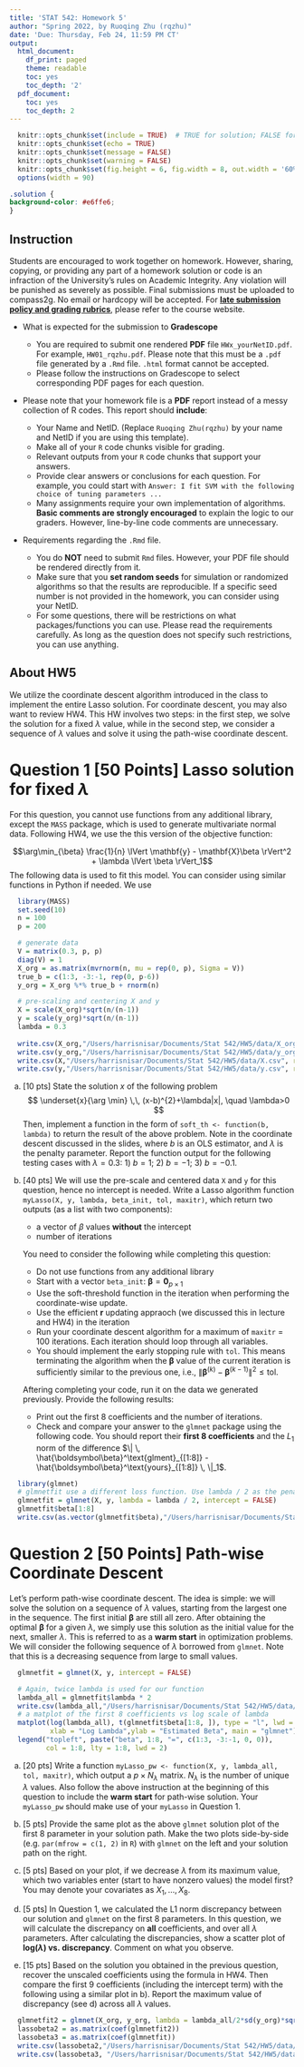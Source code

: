 ```yaml
---
title: 'STAT 542: Homework 5'
author: "Spring 2022, by Ruoqing Zhu (rqzhu)"
date: 'Due: Thursday, Feb 24, 11:59 PM CT'
output:
  html_document:
    df_print: paged
    theme: readable
    toc: yes
    toc_depth: '2'
  pdf_document:
    toc: yes
    toc_depth: 2
---
```


```r
  knitr::opts_chunk$set(include = TRUE)  # TRUE for solution; FALSE for questions set
  knitr::opts_chunk$set(echo = TRUE)
  knitr::opts_chunk$set(message = FALSE)
  knitr::opts_chunk$set(warning = FALSE)
  knitr::opts_chunk$set(fig.height = 6, fig.width = 8, out.width = '60%', fig.align = "center")
  options(width = 90)
```

```css
.solution {
background-color: #e6ffe6;
}
```

## Instruction

Students are encouraged to work together on homework. However, sharing, copying, or providing any part of a homework solution or code is an infraction of the University's rules on Academic Integrity. Any violation will be punished as severely as possible. Final submissions must be uploaded to compass2g. No email or hardcopy will be accepted. For [**late submission policy and grading rubrics**](https://teazrq.github.io/stat542/homework.html), please refer to the course website.

- What is expected for the submission to **Gradescope**

  - You are required to submit one rendered **PDF** file `HWx_yourNetID.pdf`. For example, `HW01_rqzhu.pdf`. Please note that this must be a `.pdf` file generated by a `.Rmd` file. `.html` format cannot be accepted. 
  - Please follow the instructions on Gradescope to select corresponding PDF pages for each question.

- Please note that your homework file is a **PDF** report instead of a messy collection of R codes. This report should **include**:

  - Your Name and NetID. (Replace `Ruoqing Zhu(rqzhu)` by your name and NetID if you are using this template).
  - Make all of your `R` code chunks visible for grading. 
  - Relevant outputs from your `R` code chunks that support your answers. 
  - Provide clear answers or conclusions for each question. For example, you could start with `Answer: I fit SVM with the following choice of tuning parameters ...`
  - Many assignments require your own implementation of algorithms. __Basic comments are strongly encouraged__ to explain the logic to our graders. However, line-by-line code comments are unnecessary.
  
- Requirements regarding the `.Rmd` file.  

  - You do **NOT** need to submit `Rmd` files. However, your PDF file should be rendered directly from it. 
  - Make sure that you __set random seeds__ for simulation or randomized algorithms so that the results are reproducible. If a specific seed number is not provided in the homework, you can consider using your NetID.
  - For some questions, there will be restrictions on what packages/functions you can use. Please read the requirements carefully. As long as the question does not specify such restrictions, you can use anything.    

## About HW5

We utilize the coordinate descent algorithm introduced in the class to implement the entire Lasso solution. For coordinate descent, you may also want to review HW4. This HW involves two steps: in the first step, we solve the solution for a fixed $\lambda$ value, while in the second step, we consider a sequence of $\lambda$ values and solve it using the path-wise coordinate descent. 

# Question 1 [50 Points] Lasso solution for fixed $\lambda$ 

For this question, you cannot use functions from any additional library, except the `MASS` package, which is used to generate multivariate normal data. Following HW4, we use the this version of the objective function: 

$$\arg\min_{\beta} \frac{1}{n} \lVert \mathbf{y} - \mathbf{X}\beta \rVert^2 + \lambda \lVert \beta \rVert_1$$
The following data is used to fit this model. You can consider using similar functions in Python if needed. We use 

```r
  library(MASS)
  set.seed(10)
  n = 100
  p = 200

  # generate data
  V = matrix(0.3, p, p)
  diag(V) = 1
  X_org = as.matrix(mvrnorm(n, mu = rep(0, p), Sigma = V))
  true_b = c(1:3, -3:-1, rep(0, p-6))
  y_org = X_org %*% true_b + rnorm(n)

  # pre-scaling and centering X and y
  X = scale(X_org)*sqrt(n/(n-1))
  y = scale(y_org)*sqrt(n/(n-1))
  lambda = 0.3
  
  write.csv(X_org,"/Users/harrisnisar/Documents/Stat 542/HW5/data/X_org.csv", row.names = FALSE)
  write.csv(y_org,"/Users/harrisnisar/Documents/Stat 542/HW5/data/y_org.csv", row.names = FALSE)
  write.csv(X,"/Users/harrisnisar/Documents/Stat 542/HW5/data/X.csv", row.names = FALSE)
  write.csv(y,"/Users/harrisnisar/Documents/Stat 542/HW5/data/y.csv", row.names = FALSE)
```

a) [10 pts] State the solution $x$ of the following problem
$$
\underset{x}{\arg \min} \,\, (x-b)^{2}+\lambda|x|, \quad \lambda>0
$$
Then, implement a function in the form of `soft_th <- function(b, lambda)` to return the result of the above problem. Note in the coordinate descent discussed in the slides, where $b$ is an OLS estimator, and $\lambda$ is the penalty parameter. Report the function output for the following testing cases with $\lambda = 0.3$: 1) $b = 1$; 2) $b = -1$; 3) $b = -0.1$.

b) [40 pts] We will use the pre-scale and centered data `X` and `y` for this question, hence no intercept is needed. Write a Lasso algorithm function `myLasso(X, y, lambda, beta_init, tol, maxitr)`,  which return two outputs (as a list with two components): 
  
    * a vector of $\beta$ values **without** the intercept 
    * number of iterations
    
    You need to consider the following while completing this question:

    * Do not use functions from any additional library
    * Start with a vector `beta_init`: $\boldsymbol \beta = \mathbf{0}_{p \times 1}$
    * Use the soft-threshold function in the iteration when performing the coordinate-wise update. 
    * Use the efficient $\mathbf{r}$ updating appraoch (we discussed this in lecture and HW4) in the iteration
    * Run your coordinate descent algorithm for a maximum of `maxitr` = 100 iterations. Each iteration should loop through all variables. 
    * You should implement the early stopping rule with `tol`. This means terminating the algorithm when the $\boldsymbol \beta$ value of the current iteration is sufficiently similar to the previous one, i.e., $\lVert \boldsymbol \beta^{(k)} - \boldsymbol \beta^{(k-1)} \rVert^2 \leq \text{tol}$. 

    Aftering completing your code, run it on the data we generated previously. Provide the following results: 
    
    - Print out the first 8 coefficients and the number of iterations.
    - Check and compare your answer to the `glmnet` package using the following code. You should report their __first 8 coefficients__ and the $L_1$ norm of the difference $\| \, \hat{\boldsymbol\beta}^\text{glment}_{[1:8]} - \hat{\boldsymbol\beta}^\text{yours}_{[1:8]} \, \|_1$. 
  
```r
  library(glmnet)
  # glmnetfit use a different loss function. Use lambda / 2 as the penalty
  glmnetfit = glmnet(X, y, lambda = lambda / 2, intercept = FALSE)
  glmnetfit$beta[1:8]
  write.csv(as.vector(glmnetfit$beta),"/Users/harrisnisar/Documents/Stat 542/HW5/data/glmnet_betas.csv", row.names = FALSE)
```

# Question 2 [50 Points] Path-wise Coordinate Descent

Let's perform path-wise coordinate descent. The idea is simple: we will solve the solution on a sequence of $\lambda$ values, starting from the largest one in the sequence. The first initial $\boldsymbol\beta$ are still all zero. After obtaining the optimal $\boldsymbol \beta$ for a given $\lambda$, we simply use this solution as the initial value for the next, smaller $\lambda$. This is referred to as a __warm start__ in optimization problems. We will consider the following sequence of $\lambda$ borrowed from `glmnet`. Note that this is a decreasing sequence from large to small values.

```r
  glmnetfit = glmnet(X, y, intercept = FALSE)

  # Again, twice lambda is used for our function
  lambda_all = glmnetfit$lambda * 2
  write.csv(lambda_all,"/Users/harrisnisar/Documents/Stat 542/HW5/data/lambda_all.csv", row.names = FALSE)
  # a matplot of the first 8 coefficients vs log scale of lambda
  matplot(log(lambda_all), t(glmnetfit$beta[1:8, ]), type = "l", lwd = 2, 
          xlab = "Log Lambda",ylab = "Estimated Beta", main = "glmnet")
  legend("topleft", paste("beta", 1:8, "=", c(1:3, -3:-1, 0, 0)), 
         col = 1:8, lty = 1:8, lwd = 2)
```

a) [20 pts] Write a function `myLasso_pw <- function(X, y, lambda_all, tol, maxitr)`, which output a $p \times N_{\lambda}$ matrix. $N_{\lambda}$ is the number of unique $\lambda$ values. Also follow the above instruction at the beginning of this question to include the **warm start** for path-wise solution. Your `myLasso_pw` should make use of your `myLasso` in Question 1.

b) [5 pts] Provide the same plot as the above `glmnet` solution plot of the first 8 parameter in your solution path. Make the two plots side-by-side (e.g. `par(mfrow = c(1, 2)` in `R`) with `glmnet` on the left and your solution path on the right.

c) [5 pts] Based on your plot, if we decrease $\lambda$ from its maximum value, which two variables enter (start to have nonzero values) the model first? You may denote your covariates as $X_1, ..., X_8$. 

d) [5 pts] In Question 1, we calculated the L1 norm discrepancy between our solution and `glmnet` on the first 8 parameters. In this question, we will calculate the discrepancy on **all** coefficients, and over all $\lambda$ parameters. After calculating the discrepancies, show a scatter plot of  **log($\lambda$) vs. discrepancy**. Comment on what you observe.

e) [15 pts] Based on the solution you obtained in the previous question, recover the unscaled coefficients using the formula in HW4. Then compare the first 9 coefficients (including the intercept term) with the following using a similar plot in b). Report the maximum value of discrepancy (see d) across all $\lambda$ values.

```r
  glmnetfit2 = glmnet(X_org, y_org, lambda = lambda_all/2*sd(y_org)*sqrt(n/(n-1)))
  lassobeta2 = as.matrix(coef(glmnetfit2))
  lassobeta3 = as.matrix(coef(glmnetfit))
  write.csv(lassobeta2,"/Users/harrisnisar/Documents/Stat 542/HW5/data/rlassobeta_scaled.csv", row.names = FALSE)
  write.csv(lassobeta3, "/Users/harrisnisar/Documents/Stat 542/HW5/data/rlassobeta_unscaled.csv", row.names = FALSE)
```